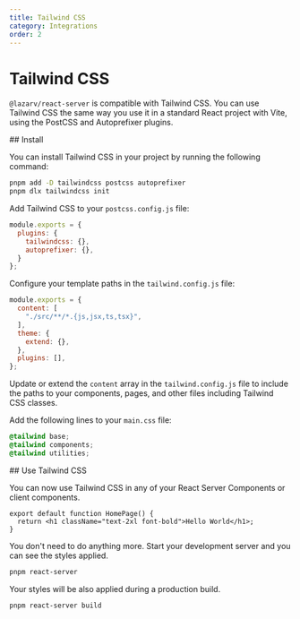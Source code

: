 ```yaml
---
title: Tailwind CSS
category: Integrations
order: 2
---
```



# Tailwind CSS

`@lazarv/react-server` is compatible with Tailwind CSS. You can use Tailwind CSS the same way you use it in a standard React project with Vite, using the PostCSS and Autoprefixer plugins.

<Link name="install">
## Install
</Link>

You can install Tailwind CSS in your project by running the following command:

```sh
pnpm add -D tailwindcss postcss autoprefixer
pnpm dlx tailwindcss init
```

Add Tailwind CSS to your `postcss.config.js` file:

```js filename="./postcss.config.js"
module.exports = {
  plugins: {
    tailwindcss: {},
    autoprefixer: {},
  }
};
```

Configure your template paths in the `tailwind.config.js` file:

```js filename="./tailwind.config.js"
module.exports = {
  content: [
    "./src/**/*.{js,jsx,ts,tsx}",
  ],
  theme: {
    extend: {},
  },
  plugins: [],
};
```

Update or extend the `content` array in the `tailwind.config.js` file to include the paths to your components, pages, and other files including Tailwind CSS classes.

Add the following lines to your `main.css` file:

```css filename="./main.css"
@tailwind base;
@tailwind components;
@tailwind utilities;
```

<Link name="use-tailwind-css">
## Use Tailwind CSS
</Link>

You can now use Tailwind CSS in any of your React Server Components or client components.

```tsx filename="./src/pages/index.tsx"
export default function HomePage() {
  return <h1 className="text-2xl font-bold">Hello World</h1>;
}
```

You don't need to do anything more. Start your development server and you can see the styles applied.

```sh
pnpm react-server
```

Your styles will be also applied during a production build.

```sh
pnpm react-server build
```
